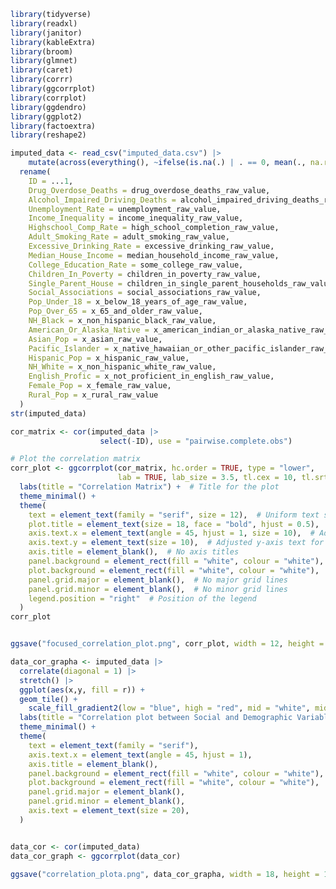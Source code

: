 ```r
library(tidyverse)
library(readxl)
library(janitor)
library(kableExtra)
library(broom)
library(glmnet)
library(caret)
library(corrr)
library(ggcorrplot)
library(corrplot)
library(ggdendro)
library(ggplot2)
library(factoextra)
library(reshape2)
```


```r
imputed_data <- read_csv("imputed_data.csv") |> 
    mutate(across(everything(), ~ifelse(is.na(.) | . == 0, mean(., na.rm = TRUE), .))) |> 
  rename(
    ID = ...1,
    Drug_Overdose_Deaths = drug_overdose_deaths_raw_value,
    Alcohol_Impaired_Driving_Deaths = alcohol_impaired_driving_deaths_raw_value,
    Unemployment_Rate = unemployment_raw_value,
    Income_Inequality = income_inequality_raw_value,
    Highschool_Comp_Rate = high_school_completion_raw_value,
    Adult_Smoking_Rate = adult_smoking_raw_value,
    Excessive_Drinking_Rate = excessive_drinking_raw_value,
    Median_House_Income = median_household_income_raw_value,
    College_Education_Rate = some_college_raw_value,
    Children_In_Poverty = children_in_poverty_raw_value,
    Single_Parent_House = children_in_single_parent_households_raw_value,
    Social_Associations = social_associations_raw_value,
    Pop_Under_18 = x_below_18_years_of_age_raw_value,
    Pop_Over_65 = x_65_and_older_raw_value,
    NH_Black = x_non_hispanic_black_raw_value,
    American_Or_Alaska_Native = x_american_indian_or_alaska_native_raw_value,
    Asian_Pop = x_asian_raw_value,
    Pacific_Islander = x_native_hawaiian_or_other_pacific_islander_raw_value,
    Hispanic_Pop = x_hispanic_raw_value,
    NH_White = x_non_hispanic_white_raw_value,
    English_Profic = x_not_proficient_in_english_raw_value,
    Female_Pop = x_female_raw_value,
    Rural_Pop = x_rural_raw_value
  )
str(imputed_data)

```


```r
cor_matrix <- cor(imputed_data |>
                    select(-ID), use = "pairwise.complete.obs")

# Plot the correlation matrix
corr_plot <- ggcorrplot(cor_matrix, hc.order = TRUE, type = "lower", 
                        lab = TRUE, lab_size = 3.5, tl.cex = 10, tl.srt = 45) +
  labs(title = "Correlation Matrix") +  # Title for the plot
  theme_minimal() +
  theme(
    text = element_text(family = "serif", size = 12),  # Uniform text style
    plot.title = element_text(size = 18, face = "bold", hjust = 0.5),  # Centered and bold title
    axis.text.x = element_text(angle = 45, hjust = 1, size = 10),  # Adjusted x-axis text for readability
    axis.text.y = element_text(size = 10),  # Adjusted y-axis text for readability
    axis.title = element_blank(),  # No axis titles
    panel.background = element_rect(fill = "white", colour = "white"),  # White background for the panel
    plot.background = element_rect(fill = "white", colour = "white"),  # White background for the plot
    panel.grid.major = element_blank(),  # No major grid lines
    panel.grid.minor = element_blank(),  # No minor grid lines
    legend.position = "right"  # Position of the legend
  )
corr_plot


ggsave("focused_correlation_plot.png", corr_plot, width = 12, height = 12, units = "in")

```




```r
data_cor_grapha <- imputed_data |> 
  correlate(diagonal = 1) |> 
  stretch() |> 
  ggplot(aes(x,y, fill = r)) +
  geom_tile() +
    scale_fill_gradient2(low = "blue", high = "red", mid = "white", midpoint = 0, limit = c(-1, 1)) +
  labs(title = "Correlation plot between Social and Demographic Variables") +
  theme_minimal() +
  theme(
    text = element_text(family = "serif"),
    axis.text.x = element_text(angle = 45, hjust = 1),
    axis.title = element_blank(),
    panel.background = element_rect(fill = "white", colour = "white"),
    plot.background = element_rect(fill = "white", colour = "white"),
    panel.grid.major = element_blank(),
    panel.grid.minor = element_blank(),
    axis.text = element_text(size = 20),
  )


data_cor <- cor(imputed_data)
data_cor_graph <- ggcorrplot(data_cor)

ggsave("correlation_plota.png", data_cor_grapha, width = 18, height = 18, units = "in")

```


